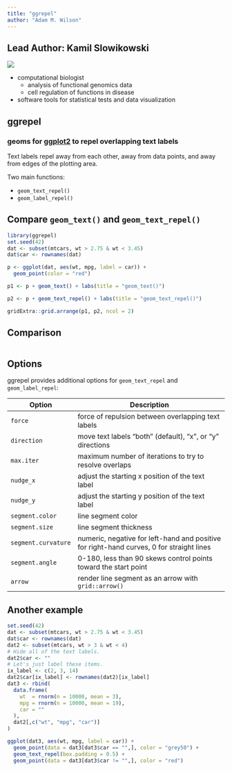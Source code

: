 ```yaml
---
title: "ggrepel"
author: "Adam M. Wilson"
---
```


## Lead Author: Kamil Slowikowski 

![](slowkow_2018.jpg)

* computational biologist
   * analysis of functional genomics data 
   * cell regulation of functions in disease 
* software tools for statistical tests and data visualization

## ggrepel

### geoms for [ggplot2] to repel overlapping text labels

[ggplot2]: http://ggplot2.tidyverse.org/

Text labels repel away from each other, away from data points, and away
from edges of the plotting area.

Two main functions:

* `geom_text_repel()`
* `geom_label_repel()`


## Compare `geom_text()` and `geom_text_repel()`

```r
library(ggrepel)
set.seed(42)
dat <- subset(mtcars, wt > 2.75 & wt < 3.45)
dat$car <- rownames(dat)
```

```r
p <- ggplot(dat, aes(wt, mpg, label = car)) +
  geom_point(color = "red")

p1 <- p + geom_text() + labs(title = "geom_text()")

p2 <- p + geom_text_repel() + labs(title = "geom_text_repel()")

gridExtra::grid.arrange(p1, p2, ncol = 2)
```

## Comparison

```r
```

## Options

ggrepel provides additional options for `geom_text_repel` and `geom_label_repel`:

|Option          |  Description
|--------------- |  ------------------------------------------------
|`force`         |  force of repulsion between overlapping text labels
|`direction`     |  move text labels "both" (default), "x", or "y" directions
|`max.iter`      |  maximum number of iterations to try to resolve overlaps
|`nudge_x`       | adjust the starting x position of the text label
|`nudge_y`       |  adjust the starting y position of the text label
|`segment.color` | line segment color
|`segment.size`  | line segment thickness
|`segment.curvature` | numeric, negative for left-hand and positive for right-hand curves, 0 for straight lines
|`segment.angle` | 0-180, less than 90 skews control points toward the start point
|`arrow`         |  render line segment as an arrow with `grid::arrow()`

## Another example

```R
set.seed(42)
dat <- subset(mtcars, wt > 2.75 & wt < 3.45)
dat$car <- rownames(dat)
dat2 <- subset(mtcars, wt > 3 & wt < 4)
# Hide all of the text labels.
dat2$car <- ""
# Let's just label these items.
ix_label <- c(2, 3, 14)
dat2$car[ix_label] <- rownames(dat2)[ix_label]
dat3 <- rbind(
  data.frame(
    wt  = rnorm(n = 10000, mean = 3),
    mpg = rnorm(n = 10000, mean = 19),
    car = ""
  ),
  dat2[,c("wt", "mpg", "car")]
)

ggplot(dat3, aes(wt, mpg, label = car)) +
  geom_point(data = dat3[dat3$car == "",], color = "grey50") +
  geom_text_repel(box.padding = 0.5) +
  geom_point(data = dat3[dat3$car != "",], color = "red")
```
